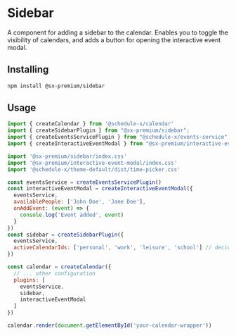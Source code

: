 # Sidebar

A component for adding a sidebar to the calendar. Enables you to toggle the visibility of calendars, and adds a button for opening the interactive event modal.

## Installing

```bash copy
npm install @sx-premium/sidebar
```

## Usage

```js
import { createCalendar } from '@schedule-x/calendar'
import { createSidebarPlugin } from "@sx-premium/sidebar";
import { createEventsServicePlugin } from "@schedule-x/events-service";
import { createInteractiveEventModal } from "@sx-premium/interactive-event-modal";

import '@sx-premium/sidebar/index.css'
import '@sx-premium/interactive-event-modal/index.css'
import '@schedule-x/theme-default/dist/time-picker.css'

const eventsService = createEventsServicePlugin()
const interactiveEventModal = createInteractiveEventModal({
  eventsService,
  availablePeople: ['John Doe', 'Jane Doe'],
  onAddEvent: (event) => {
    console.log('Event added', event)
  }
})
const sidebar = createSidebarPlugin({
  eventsService,
  activeCalendarIds: ['personal', 'work', 'leisure', 'school'] // decides which calendars are active on initializing the calendar
})

const calendar = createCalendar({
  // ... other configuration
  plugins: [
    eventsService,
    sidebar,
    interactiveEventModal
  ]
})

calendar.render(document.getElementById('your-calendar-wrapper'))

```

